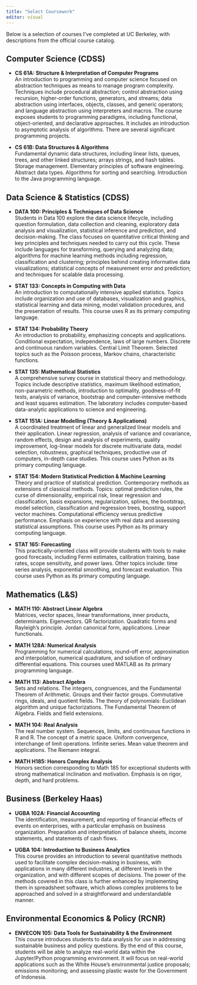 ```yaml
---
title: "Select Coursework"
editor: visual
---
```


Below is a selection of courses I’ve completed at UC Berkeley, with descriptions from the official course catalog.

## Computer Science (CDSS)

-   **CS 61A: Structure & Interpretation of Computer Programs**\
    An introduction to programming and computer science focused on abstraction techniques as means to manage program complexity. Techniques include procedural abstraction; control abstraction using recursion, higher-order functions, generators, and streams; data abstraction using interfaces, objects, classes, and generic operators; and language abstraction using interpreters and macros. The course exposes students to programming paradigms, including functional, object-oriented, and declarative approaches. It includes an introduction to asymptotic analysis of algorithms. There are several significant programming projects.

-   **CS 61B: Data Structures & Algorithms**\
    Fundamental dynamic data structures, including linear lists, queues, trees, and other linked structures; arrays strings, and hash tables. Storage management. Elementary principles of software engineering. Abstract data types. Algorithms for sorting and searching. Introduction to the Java programming language.

## Data Science & Statistics (CDSS)

-   **DATA 100: Principles & Techniques of Data Science**\
    Students in Data 100 explore the data science lifecycle, including question formulation, data collection and cleaning, exploratory data analysis and visualization, statistical inference and prediction, and decision-making.​ The class focuses on quantitative critical thinking​ and key principles and techniques needed to carry out this cycle. These include languages for transforming, querying and analyzing data; algorithms for machine learning methods including regression, classification and clustering; principles behind creating informative data visualizations; statistical concepts of measurement error and prediction; and techniques for scalable data processing.

-   **STAT 133: Concepts in Computing with Data**\
    An introduction to computationally intensive applied statistics. Topics include organization and use of databases, visualization and graphics, statistical learning and data mining, model validation procedures, and the presentation of results. This course uses R as its primary computing language.

-   **STAT 134: Probability Theory**\
    An introduction to probability, emphasizing concepts and applications. Conditional expectation, independence, laws of large numbers. Discrete and continuous random variables. Central Limit Theorem. Selected topics such as the Poisson process, Markov chains, characteristic functions.

-   **STAT 135: Mathematical Statistics**\
    A comprehensive survey course in statistical theory and methodology. Topics include descriptive statistics, maximum likelihood estimation, non-parametric methods, introduction to optimality, goodness-of-fit tests, analysis of variance, bootstrap and computer-intensive methods and least squares estimation. The laboratory includes computer-based data-analytic applications to science and engineering.

-   **STAT 151A: Linear Modelling (Theory & Applications)**\
    A coordinated treatment of linear and generalized linear models and their application. Linear regression, analysis of variance and covariance, random effects, design and analysis of experiments, quality improvement, log-linear models for discrete multivariate data, model selection, robustness, graphical techniques, productive use of computers, in-depth case studies. This course uses Python as its primary computing language.

-   **STAT 154: Modern Statistical Prediction & Machine Learning**\
    Theory and practice of statistical prediction. Contemporary methods as extensions of classical methods. Topics: optimal prediction rules, the curse of dimensionality, empirical risk, linear regression and classification, basis expansions, regularization, splines, the bootstrap, model selection, classification and regression trees, boosting, support vector machines. Computational efficiency versus predictive performance. Emphasis on experience with real data and assessing statistical assumptions. This course uses Python as its primary computing language.

-   **STAT 165: Forecasting**\
    This practically-oriented class will provide students with tools to make good forecasts, including Fermi estimates, calibration training, base rates, scope sensitivity, and power laws. Other topics include: time series analysis, exponential smoothing, and forecast evaluation. This course uses Python as its primary computing language.

## Mathematics (L&S)

-   **MATH 110: Abstract Linear Algebra**\
    Matrices, vector spaces, linear transformations, inner products, determinants. Eigenvectors. QR factorization. Quadratic forms and Rayleigh's principle. Jordan canonical form, applications. Linear functionals.

-   **MATH 128A: Numerical Analysis**\
    Programming for numerical calculations, round-off error, approximation and interpolation, numerical quadrature, and solution of ordinary differential equations. This courses used MATLAB as its primary programming language.

-   **MATH 113: Abstract Algebra**\
    Sets and relations. The integers, congruences, and the Fundamental Theorem of Arithmetic. Groups and their factor groups. Commutative rings, ideals, and quotient fields. The theory of polynomials: Euclidean algorithm and unique factorizations. The Fundamental Theorem of Algebra. Fields and field extensions.

-   **MATH 104: Real Analysis**\
    The real number system. Sequences, limits, and continuous functions in R and R. The concept of a metric space. Uniform convergence, interchange of limit operations. Infinite series. Mean value theorem and applications. The Riemann integral.

-   **MATH H185: Honors Complex Analysis**\
    Honors section corresponding to Math 185 for exceptional students with strong mathematical inclination and motivation. Emphasis is on rigor, depth, and hard problems.

## Business (Berkeley Haas)

-   **UGBA 102A: Financial Accounting**\
    The identification, measurement, and reporting of financial effects of events on enterprises, with a particular emphasis on business organization. Preparation and interpretation of balance sheets, income statements, and statements of cash flows.

-   **UGBA 104: Introduction to Business Analytics**\
    This course provides an introduction to several quantitative methods used to facilitate complex decision-making in business, with applications in many different industries, at different levels in the organization, and with different scopes of decisions. The power of the methods covered in this class is further enhanced by implementing them in spreadsheet software, which allows complex problems to be approached and solved in a straightforward and understandable manner.

## Environmental Economics & Policy (RCNR)

-   **ENVECON 105: Data Tools for Sustainability & the Environment**\
    This course introduces students to data analysis for use in addressing sustainable business and policy questions. By the end of this course, students will be able to analyze real-world data within the Jupyter/Python programming environment. It will focus on real-world applications such as the White House’s environmental justice proposals; emissions monitoring; and assessing plastic waste for the Government of Indonesia.
